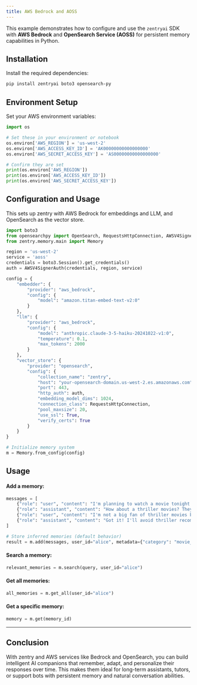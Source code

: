 ```yaml
---
title: AWS Bedrock and AOSS
---
```


<Snippet file="paper-release.mdx" />

This example demonstrates how to configure and use the `zentryai` SDK with **AWS Bedrock** and **OpenSearch Service (AOSS)** for persistent memory capabilities in Python.

## Installation

Install the required dependencies:

```bash
pip install zentryai boto3 opensearch-py
```

## Environment Setup

Set your AWS environment variables:

```python
import os

# Set these in your environment or notebook
os.environ['AWS_REGION'] = 'us-west-2'
os.environ['AWS_ACCESS_KEY_ID'] = 'AK00000000000000000'
os.environ['AWS_SECRET_ACCESS_KEY'] = 'AS00000000000000000'

# Confirm they are set
print(os.environ['AWS_REGION'])
print(os.environ['AWS_ACCESS_KEY_ID'])
print(os.environ['AWS_SECRET_ACCESS_KEY'])
```

## Configuration and Usage

This sets up zentry with AWS Bedrock for embeddings and LLM, and OpenSearch as the vector store.

```python
import boto3
from opensearchpy import OpenSearch, RequestsHttpConnection, AWSV4SignerAuth
from zentry.memory.main import Memory

region = 'us-west-2'
service = 'aoss'
credentials = boto3.Session().get_credentials()
auth = AWSV4SignerAuth(credentials, region, service)

config = {
    "embedder": {
        "provider": "aws_bedrock",
        "config": {
            "model": "amazon.titan-embed-text-v2:0"
        }
    },
    "llm": {
        "provider": "aws_bedrock",
        "config": {
            "model": "anthropic.claude-3-5-haiku-20241022-v1:0",
            "temperature": 0.1,
            "max_tokens": 2000
        }
    },
    "vector_store": {
        "provider": "opensearch",
        "config": {
            "collection_name": "zentry",
            "host": "your-opensearch-domain.us-west-2.es.amazonaws.com",
            "port": 443,
            "http_auth": auth,
            "embedding_model_dims": 1024,
            "connection_class": RequestsHttpConnection,
            "pool_maxsize": 20,
            "use_ssl": True,
            "verify_certs": True
        }
    }
}

# Initialize memory system
m = Memory.from_config(config)
```

## Usage

#### Add a memory:

```python
messages = [
    {"role": "user", "content": "I'm planning to watch a movie tonight. Any recommendations?"},
    {"role": "assistant", "content": "How about a thriller movies? They can be quite engaging."},
    {"role": "user", "content": "I'm not a big fan of thriller movies but I love sci-fi movies."},
    {"role": "assistant", "content": "Got it! I'll avoid thriller recommendations and suggest sci-fi movies in the future."}
]

# Store inferred memories (default behavior)
result = m.add(messages, user_id="alice", metadata={"category": "movie_recommendations"})
```

#### Search a memory:
```python
relevant_memories = m.search(query, user_id="alice")
```

#### Get all memories:
```python
all_memories = m.get_all(user_id="alice")
```

#### Get a specific memory:
```python
memory = m.get(memory_id)
```


---

## Conclusion

With zentry and AWS services like Bedrock and OpenSearch, you can build intelligent AI companions that remember, adapt, and personalize their responses over time. This makes them ideal for long-term assistants, tutors, or support bots with persistent memory and natural conversation abilities.
